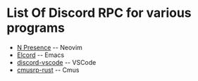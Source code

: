 = List Of Discord RPC for various programs =

* [[https://github.com/andweeb/presence.nvim|N Presence]] -- Neovim
* [[https://github.com/Mstrodl/elcord|Elcord]] -- Emacs
* [[https://github.com/iCrawl/discord-vscode|discord-vscode]] -- VSCode
* [[https://github.com/pascalpuffke/cmusrp-rust|cmusrp-rust]] -- Cmus
